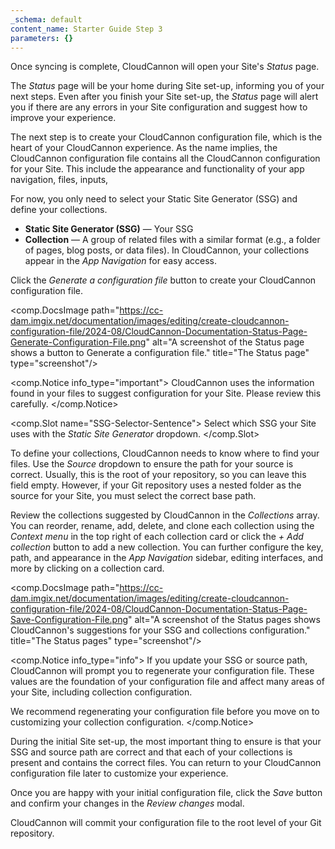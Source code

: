 ```yaml
---
_schema: default
content_name: Starter Guide Step 3
parameters: {}
---
```

Once syncing is complete, CloudCannon will open your Site's *Status* page.

The *Status* page will be your home during Site set-up, informing you of your next steps. Even after you finish your Site set-up, the *Status* page will alert you if there are any errors in your Site configuration and suggest how to improve your experience.

The next step is to create your CloudCannon configuration file, which is the heart of your CloudCannon experience. As the name implies, the CloudCannon configuration file contains all the CloudCannon configuration for your Site. This include the appearance and functionality of your app navigation, files, inputs,

For now, you only need to select your Static Site Generator (SSG) and define your collections.

* **Static Site Generator (SSG)** — Your SSG
* **Collection** — A group of related files with a similar format (e.g., a folder of pages, blog posts, or data files). In CloudCannon, your collections appear in the *App Navigation* for easy access.

Click the *Generate a configuration file* button to create your CloudCannon configuration file.

<comp.DocsImage path="https://cc-dam.imgix.net/documentation/images/editing/create-cloudcannon-configuration-file/2024-08/CloudCannon-Documentation-Status-Page-Generate-Configuration-File.png" alt="A screenshot of the Status page shows a button to Generate a configuration file." title="The Status page" type="screenshot"/>

<comp.Notice info_type="important">
  CloudCannon uses the information found in your files to suggest configuration for your Site. Please review this carefully.
</comp.Notice>

<comp.Slot name="SSG-Selector-Sentence">
  Select which SSG your Site uses with the *Static Site Generator* dropdown.
</comp.Slot>

To define your collections, CloudCannon needs to know where to find your files. Use the *Source* dropdown to ensure the path for your source is correct. Usually, this is the root of your repository, so you can leave this field empty. However, if your Git repository uses a nested folder as the source for your Site, you must select the correct base path.

Review the collections suggested by CloudCannon in the *Collections* array. You can reorder, rename, add, delete, and clone each collection using the *Context menu* in the top right of each collection card or click the *\+ Add collection* button to add a new collection. You can further configure the key, path, and appearance in the *App Navigation* sidebar, editing interfaces, and more by clicking on a collection card.

<comp.DocsImage path="https://cc-dam.imgix.net/documentation/images/editing/create-cloudcannon-configuration-file/2024-08/CloudCannon-Documentation-Status-Page-Save-Configuration-File.png" alt="A screenshot of the Status pages shows CloudCannon's suggestions for your SSG and collections configuration." title="The Status pages" type="screenshot"/>

<comp.Notice info_type="info">
  If you update your SSG or source path, CloudCannon will prompt you to regenerate your configuration file. These values are the foundation of your configuration file and affect many areas of your Site, including collection configuration.

  We recommend regenerating your configuration file before you move on to customizing your collection configuration.
</comp.Notice>

During the initial Site set-up, the most important thing to ensure is that your SSG and source path are correct and that each of your collections is present and contains the correct files. You can return to your CloudCannon configuration file later to customize your experience.

Once you are happy with your initial configuration file, click the *Save* button and confirm your changes in the *Review changes* modal.

CloudCannon will commit your configuration file to the root level of your Git repository.